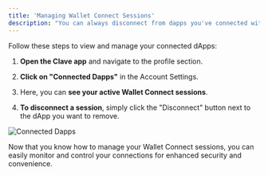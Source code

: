 ```yaml
---
title: 'Managing Wallet Connect Sessions'
description: "You can always disconnect from dapps you've connected with Wallet Connect."
---
```


Follow these steps to view and manage your connected dApps:

1. **Open the Clave app** and navigate to the profile section.
2. **Click on "Connected Dapps"** in the Account Settings.
3. Here, you can **see your active Wallet Connect sessions**.

4. **To disconnect a session**, simply click the "Disconnect" button next to the dApp you want to remove.

![Connected Dapps](images/wc4.png)

Now that you know how to manage your Wallet Connect sessions, you can easily monitor and control your connections for enhanced security and convenience.


